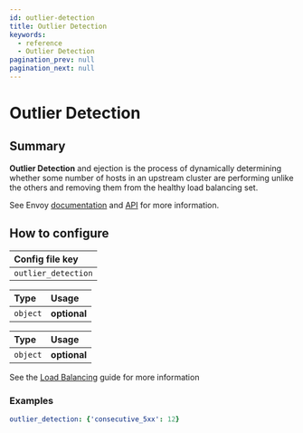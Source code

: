 ```yaml
---
id: outlier-detection
title: Outlier Detection
keywords:
  - reference
  - Outlier Detection
pagination_prev: null
pagination_next: null
---
```



# Outlier Detection

## Summary

**Outlier Detection** and ejection is the process of dynamically determining whether some number of hosts in an upstream cluster are performing unlike the others and removing them from the healthy load balancing set.

See Envoy [documentation](https://www.envoyproxy.io/docs/envoy/latest/intro/arch_overview/upstream/outlier#arch-overview-outlier-detection) and [API](https://www.envoyproxy.io/docs/envoy/latest/api-v3/config/cluster/v3/outlier_detection.proto#envoy-v3-api-msg-config-cluster-v3-outlierdetection) for more information.

## How to configure

| **Config file key** |
| :------------------ |
| `outlier_detection` |

<Tabs>
<TabItem value="Core" label="Core">

| **Type** | **Usage**    |
| :------- | :----------- |
| `object` | **optional** |

</TabItem>
<TabItem value="Enterprise" label="Enterprise">

| **Type** | **Usage**    |
| :------- | :----------- |
| `object` | **optional** |

</TabItem>
<TabItem value="Kubernetes" label="Kubernetes">

See the [Load Balancing](/docs/capabilities/load-balancing#passive-health-checks) guide for more information

</TabItem>
</Tabs>

### Examples

```yaml
outlier_detection: {'consecutive_5xx': 12}
```
